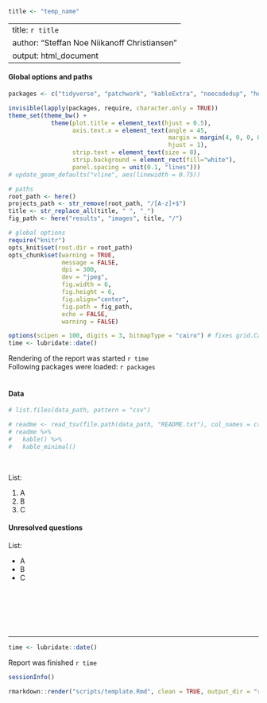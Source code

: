 ```r
title <- "temp_name"
```

---
title: `r title`
author: "Steffan Noe Niikanoff Christiansen"
output: html_document
---


#### Global options and paths
```r
packages <- c("tidyverse", "patchwork", "kableExtra", "noecodedup", "here")

invisible(lapply(packages, require, character.only = TRUE)) 
theme_set(theme_bw() + 
            theme(plot.title = element_text(hjust = 0.5),
                  axis.text.x = element_text(angle = 45,
                                             margin = margin(4, 0, 0, 0),
                                             hjust = 1),
                  strip.text = element_text(size = 8),
                  strip.background = element_rect(fill="white"),
                  panel.spacing = unit(0.1, "lines")))
# update_geom_defaults("vline", aes(linewidth = 0.75))
```

```r
# paths
root_path <- here()
projects_path <- str_remove(root_path, "/[A-z]+$")
title <- str_replace_all(title, " ", "_")
fig_path <- here("results", "images", title, "/")

# global options
require("knitr")
opts_knit$set(root.dir = root_path)
opts_chunk$set(warning = TRUE,
               message = FALSE,
               dpi = 300,
               dev = "jpeg",
               fig.width = 6,
               fig.height = 6,
               fig.align="center", 
               fig.path = fig_path,
               echo = FALSE,
               warning = FALSE)

options(scipen = 100, digits = 3, bitmapType = "cairo") # fixes grid.Call warning 
time <- lubridate::date()
```

Rendering of the report was started `r time` <br> Following packages
were loaded: `r packages` <br><br>


#### Data
```r
# list.files(data_path, pattern = "csv")

# readme <- read_tsv(file.path(data_path, "README.txt"), col_names = c("README"))
# readme %>% 
#   kable() %>% 
#   kable_minimal()
```
<br>

List: <br> 

  1) A
  2) B
  3) C


#### Unresolved questions
List: <br> 

  * A 
  * B 
  * C

 <br><br> 


<br><br>

------------------------------------------------------------------------
```r
time <- lubridate::date()
```
Report was finished `r time` <br>


```r
sessionInfo()
```


```r
rmarkdown::render("scripts/template.Rmd", clean = TRUE, output_dir = "reports/")
```
<br>
